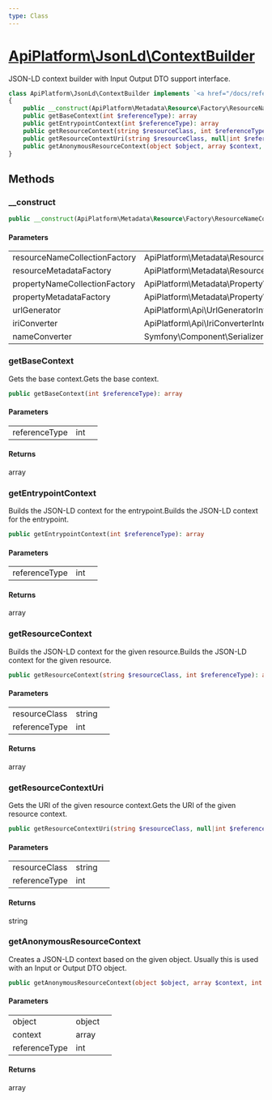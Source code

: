 ```yaml
---
type: Class
---
```


# [ApiPlatform\JsonLd\ContextBuilder](/docs/reference/JsonLd/ContextBuilder)


JSON-LD context builder with Input Output DTO support interface.



```php
class ApiPlatform\JsonLd\ContextBuilder implements `<a href="/docs/reference/JsonLd/AnonymousContextBuilderInterface">ApiPlatform\JsonLd\AnonymousContextBuilderInterface</a>`, `<a href="/docs/reference/JsonLd/ContextBuilderInterface">ApiPlatform\JsonLd\ContextBuilderInterface</a>`
{
    public __construct(ApiPlatform\Metadata\Resource\Factory\ResourceNameCollectionFactoryInterface $resourceNameCollectionFactory, ApiPlatform\Metadata\Resource\Factory\ResourceMetadataCollectionFactoryInterface $resourceMetadataFactory, ApiPlatform\Metadata\Property\Factory\PropertyNameCollectionFactoryInterface $propertyNameCollectionFactory, ApiPlatform\Metadata\Property\Factory\PropertyMetadataFactoryInterface $propertyMetadataFactory, ApiPlatform\Api\UrlGeneratorInterface $urlGenerator, null|ApiPlatform\Api\IriConverterInterface $iriConverter, null|Symfony\Component\Serializer\NameConverter\NameConverterInterface $nameConverter)
    public getBaseContext(int $referenceType): array
    public getEntrypointContext(int $referenceType): array
    public getResourceContext(string $resourceClass, int $referenceType): array
    public getResourceContextUri(string $resourceClass, null|int $referenceType): string
    public getAnonymousResourceContext(object $object, array $context, int $referenceType): array
}
```
## Methods

### __construct



```php
public __construct(ApiPlatform\Metadata\Resource\Factory\ResourceNameCollectionFactoryInterface $resourceNameCollectionFactory, ApiPlatform\Metadata\Resource\Factory\ResourceMetadataCollectionFactoryInterface $resourceMetadataFactory, ApiPlatform\Metadata\Property\Factory\PropertyNameCollectionFactoryInterface $propertyNameCollectionFactory, ApiPlatform\Metadata\Property\Factory\PropertyMetadataFactoryInterface $propertyMetadataFactory, ApiPlatform\Api\UrlGeneratorInterface $urlGenerator, null|ApiPlatform\Api\IriConverterInterface $iriConverter, null|Symfony\Component\Serializer\NameConverter\NameConverterInterface $nameConverter)
```

#### Parameters

<table><tbody>
<tr><td>resourceNameCollectionFactory</td><td>ApiPlatform\Metadata\Resource\Factory\ResourceNameCollectionFactoryInterface</td><td></td></tr><tr><td>resourceMetadataFactory</td><td>ApiPlatform\Metadata\Resource\Factory\ResourceMetadataCollectionFactoryInterface</td><td></td></tr><tr><td>propertyNameCollectionFactory</td><td>ApiPlatform\Metadata\Property\Factory\PropertyNameCollectionFactoryInterface</td><td></td></tr><tr><td>propertyMetadataFactory</td><td>ApiPlatform\Metadata\Property\Factory\PropertyMetadataFactoryInterface</td><td></td></tr><tr><td>urlGenerator</td><td>ApiPlatform\Api\UrlGeneratorInterface</td><td></td></tr><tr><td>iriConverter</td><td>ApiPlatform\Api\IriConverterInterface</td><td></td></tr><tr><td>nameConverter</td><td>Symfony\Component\Serializer\NameConverter\NameConverterInterface</td><td></td></tr>
</tbody>
</table>

### getBaseContext

Gets the base context.Gets the base context.

```php
public getBaseContext(int $referenceType): array
```

#### Parameters

<table><tbody>
<tr><td>referenceType</td><td>int</td><td></td></tr>
</tbody>
</table>

#### Returns

array

### getEntrypointContext

Builds the JSON-LD context for the entrypoint.Builds the JSON-LD context for the entrypoint.

```php
public getEntrypointContext(int $referenceType): array
```

#### Parameters

<table><tbody>
<tr><td>referenceType</td><td>int</td><td></td></tr>
</tbody>
</table>

#### Returns

array

### getResourceContext

Builds the JSON-LD context for the given resource.Builds the JSON-LD context for the given resource.

```php
public getResourceContext(string $resourceClass, int $referenceType): array
```

#### Parameters

<table><tbody>
<tr><td>resourceClass</td><td>string</td><td></td></tr><tr><td>referenceType</td><td>int</td><td></td></tr>
</tbody>
</table>

#### Returns

array

### getResourceContextUri

Gets the URI of the given resource context.Gets the URI of the given resource context.

```php
public getResourceContextUri(string $resourceClass, null|int $referenceType): string
```

#### Parameters

<table><tbody>
<tr><td>resourceClass</td><td>string</td><td></td></tr><tr><td>referenceType</td><td>int</td><td></td></tr>
</tbody>
</table>

#### Returns

string

### getAnonymousResourceContext

Creates a JSON-LD context based on the given object.
Usually this is used with an Input or Output DTO object.

```php
public getAnonymousResourceContext(object $object, array $context, int $referenceType): array
```

#### Parameters

<table><tbody>
<tr><td>object</td><td>object</td><td></td></tr><tr><td>context</td><td>array</td><td></td></tr><tr><td>referenceType</td><td>int</td><td></td></tr>
</tbody>
</table>

#### Returns

array
